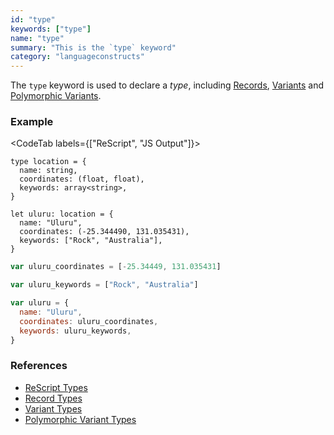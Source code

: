 ```yaml
---
id: "type"
keywords: ["type"]
name: "type"
summary: "This is the `type` keyword"
category: "languageconstructs"
---
```


The `type` keyword is used to declare a _type_, including [Records](/docs/manual/latest/record), [Variants](/docs/manual/latest/variant) and [Polymorphic Variants](/docs/manual/latest/polymorphic-variant).

### Example

<CodeTab labels={["ReScript", "JS Output"]}>

```res
type location = {
  name: string,
  coordinates: (float, float),
  keywords: array<string>,
}

let uluru: location = {
  name: "Uluru",
  coordinates: (-25.344490, 131.035431),
  keywords: ["Rock", "Australia"],
}
```

```js
var uluru_coordinates = [-25.34449, 131.035431]

var uluru_keywords = ["Rock", "Australia"]

var uluru = {
  name: "Uluru",
  coordinates: uluru_coordinates,
  keywords: uluru_keywords,
}
```

</CodeTab>

### References

- [ReScript Types](/docs/manual/latest/type)
- [Record Types](/docs/manual/latest/record)
- [Variant Types](/docs/manual/latest/variant)
- [Polymorphic Variant Types](/docs/manual/latest/polymorphic-variant)
